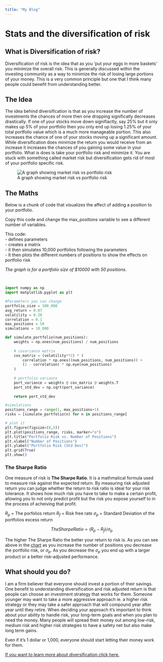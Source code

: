 ```yaml
---
title: "My Blog"
---
```


# Stats and the diversification of risk

## What is Diversification of risk?
Diversification of risk is the idea that as you 'put your eggs in more baskets' you minimize the overall risk. This is generally discussed within the investing community as a way to minimize the risk of losing large portions of your money. This is a very common principle but one that I think many people could benefit from understanding better.

## The Idea
The idea behind diversification is that as you increase the number of investments the chances of more then one dropping significatly decreases drastically. If one of your stocks move down signifiactly, say 25% but it only makes up 5% of your portfolio then you only end up losing 1.25% of your total portfolio value which is a much more manageable portion. This also increases the chance of one of your stocks moving up a significant amount. While diversification does minimize the return you would receive from an increase it increases the chances of you gaining some value in your portfolio. What is does is take your portfolio risk and minimize it. You are stuck with something called market risk but diversification gets rid of most of your portfolio specific risk.

![A graph showing market risk vs portfolio risk](..\imgs\chart.png)


## The Maths
Below is a chunk of code that visualizes the affect of adding a position to your portfolio.

Copy this code and change the max_positions variable to see a different number of variables. 

This code: <br>
- defines parameters <br>
- creates a matrix <br>
- it then simulates 10,000 portfolios following the parameters <br>
- It then plots the different numbers of positions to show the effects on portfolio risk <br>

*The graph is for a portfolio size of $10000 with 50 positions.*

<br>
```python
import numpy as np
import matplotlib.pyplot as plt

#Parameters you can change
portfolio_size = 100_000
avg_return = 0.07
volatility = 0.20
correlation = 0.1
max_positions = 50
simulations = 10_000

def simulate_portfolio(num_positions):
    weights = np.ones(num_positions) / num_positions
    
    # covariance matrix
    cov_matrix = (volatility**2) * (
        correlation * np.ones((num_positions, num_positions)) +
        (1 - correlation) * np.eye(num_positions)
    )
    
    # portfolio variance
    port_variance = weights @ cov_matrix @ weights.T
    port_std_dev = np.sqrt(port_variance)
    
    return port_std_dev

#simulations
positions_range = range(1, max_positions+1)
risks = [simulate_portfolio(n) for n in positions_range]

# plot it
plt.figure(figsize=(8,5))
plt.plot(positions_range, risks, marker="o")
plt.title("Portfolio Risk vs. Number of Positions")
plt.xlabel("Number of Positions")
plt.ylabel("Portfolio Risk (Std Dev)")
plt.grid(True)
plt.show()

```

### The Sharpe Ratio
One measure of risk is **The Sharpe Ratio**. It is a mathmatical formula used to measure risk against the expected return. By measuring risk adjusted return you can judge whether the return to risk ratio is ideal for your risk tolerance. It shows how much risk you have to take to make a certain profit, allowing you to not only predict profit but the risk you expose yourself to in the process of acheiving that profit.

$R_p$ = The porfolios return
$R_f$ = Risk free rate
$\sigma_p$ = Standard Deviation of the portfolios excess return

$$
The Sharpe Ratio = (R_p - R_f)/\sigma_p
$$

The higher The Sharpe Ratio the better your return to risk is. As you can see above in the [chart](#the-maths) as you increase the number of positions you decrease the portfolio risk, or $\sigma_p$. As you decrease the $\sigma_p$ you end up with a larger product or a better risk-adjusted performance.

## What should you do?
I am a firm believer that everyone should invest a portion of their savings. One benefit to understanding diversification and risk adjusted return is that people can choose an investment strategy that works for them. Someone younger may want to take a more aggressive approach ie. a higher risk strategy or they may take a safer approach that will compound year after year until they retire. When deciding your approach it's important to think about your ability to handle risk, your long-term goals and when you plan to need the money. Many people will spread their money out among low-risk, medium risk and higher risk strategies to have a safety net but also make long term gains. 

Even if it's 1 dollar or 1,000, everyone should start letting their money work for them.

[If you want to learn more about diversification click here.](https://www.investopedia.com/terms/d/diversification.asp)